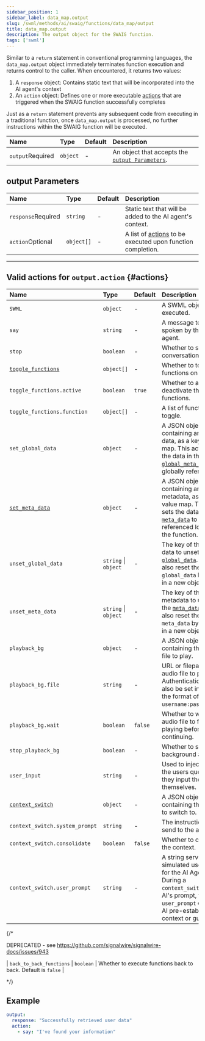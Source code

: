 ```yaml
---
sidebar_position: 1
sidebar_label: data_map.output
slug: /swml/methods/ai/swaig/functions/data_map/output
title: data_map.output
description: The output object for the SWAIG function.
tags: ['swml']
---
```




Similar to a `return` statement in conventional programming languages, the `data_map.output` object immediately 
terminates function execution and returns control to the caller. When encountered, it returns two values:

1. A `response` object: Contains static text that will be incorporated into the AI agent's context
2. An `action` object: Defines one or more executable [actions](#actions) that are triggered when the SWAIG function successfully completes

Just as a `return` statement prevents any subsequent code from executing in a traditional function, once `data_map.output`
is processed, no further instructions within the SWAIG function will be executed.


| Name                                                   | Type     | Default | Description                                                           |
|:-------------------------------------------------------|:---------|:--------|:----------------------------------------------------------------------|
| `output`<span className="required-arg">Required</span> | `object` | -       | An object that accepts the [`output Parameters`](#output-parameters). |


## **output Parameters**


| Name                                                     | Type       | Default | Description                                                          |
|:---------------------------------------------------------|:-----------|:--------|:---------------------------------------------------------------------|
| `response`<span className="required-arg">Required</span> | `string`   | -       | Static text that will be added to the AI agent's context. |
| `action`<span className="optional-arg">Optional</span>   | `object[]` | -       | A list of [actions](#actions) to be executed upon function completion.         |

---

## Valid actions for `output.action` {#actions}

| Name                                                                | Type                 | Default | Description                                                                                                                                                                   |
|:--------------------------------------------------------------------|:---------------------|:--------|:------------------------------------------------------------------------------------------------------------------------------------------------------------------------------|
| `SWML`                                                              | `object`             | -       | A SWML object to be executed.                                                                                                                                                 |
| `say`                                                               | `string`             | -       | A message to be spoken by the AI agent.                                                                                                                                       |
| `stop`                                                              | `boolean`            | -       | Whether to stop the conversation.                                                                                                                                             |
| [`toggle_functions`](../../../../../guides/AI/toggle_functions.mdx) | `object[]`           | -       | Whether to toggle the functions on or off.                                                                                                                                    |
| `toggle_functions.active`                                           | `boolean`            | `true`  | Whether to activate or deactivate the functions.                                                                                                                              |
| `toggle_functions.function`                                         | `object[]`           | -       | A list of functions to toggle.                                                                                                                                                |
| `set_global_data`                                                   | `object`             | -       | A JSON object containing any global data, as a key-value map. This action sets the data in the [`global_meta_data`](../../../index.mdx) to be globally referenced.            |
| [`set_meta_data`](../../../../../guides/AI/set_meta_data.mdx)        | `object`             | -       | A JSON object containing any metadata, as a key-value map. This action sets the data in the [`meta_data`](../index.mdx) to be referenced locally in the function.             |
| `unset_global_data`                                                 | `string` \| `object` | -       | The key of the global data to unset from the [`global_data`](../../../index.mdx). You can also reset the `global_data` by passing in a new object.                  |
| `unset_meta_data`                                                   | `string` \| `object` | -       | The key of the metadata to unset from the [`meta_data`](../index.mdx). You can also reset the `meta_data` by passing in a new object.                                         |
| `playback_bg`                                                       | `object`             | -       | A JSON object containing the audio file to play.                                                                                                                              |
| `playback_bg.file`                                                  | `string`             | -       | URL or filepath of the audio file to play. Authentication can also be set in the url in the format of `username:password@url`.                                                |
| `playback_bg.wait`                                                  | `boolean`            | `false` | Whether to wait for the audio file to finish playing before continuing.                                                                                                       |
| `stop_playback_bg`                                                  | `boolean`            | -       | Whether to stop the background audio file.                                                                                                                                    |
| `user_input`                                                        | `string`             | -       | Used to inject text into the users queue as if they input the data themselves.                                                                                                |
| [`context_switch`](../../../../../guides/AI/context_switch.mdx)     | `object`             | -       | A JSON object containing the context to switch to.                                                                                                                            |
| `context_switch.system_prompt`                                      | `string`             | -       | The instructions to send to the agent.                                                                                                                                        |
| `context_switch.consolidate`                                        | `boolean`            | `false` | Whether to consolidate the context.                                                                                                                                           |
| `context_switch.user_prompt`                                        | `string`             | -       | A string serving as simulated user input for the AI Agent. During a `context_switch` in the AI's prompt, the `user_prompt` offers the AI pre-established context or guidance. |

{/*

DEPRECATED - see https://github.com/signalwire/signalwire-docs/issues/943

| `back_to_back_functions` | `boolean`            | Whether to execute functions back to back. Default is `false`                                                                                                                                    |

*/}


## Example

```yaml andJSON
output:
  response: "Successfully retrieved user data"
  action:
    - say: "I've found your information"
```